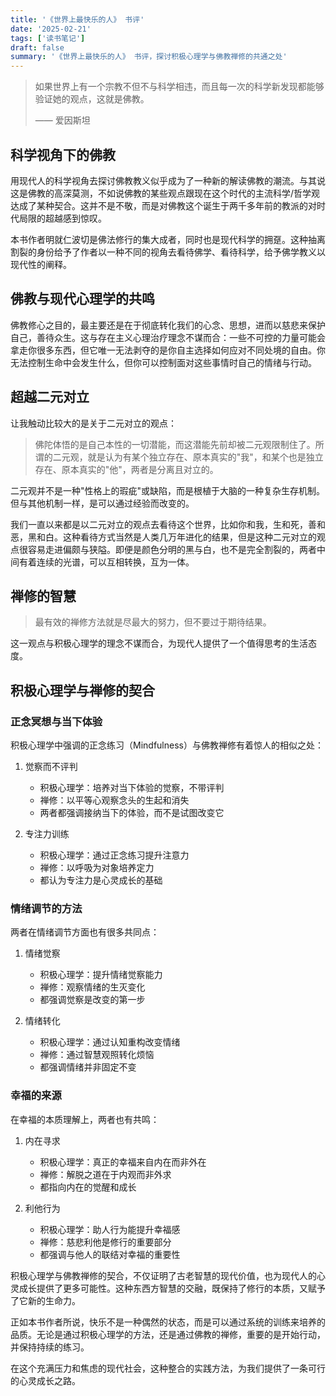 ```yaml
---
title: '《世界上最快乐的人》 书评'
date: '2025-02-21'
tags: ['读书笔记']
draft: false
summary: '《世界上最快乐的人》 书评，探讨积极心理学与佛教禅修的共通之处'
---
```


> 如果世界上有一个宗教不但不与科学相违，而且每一次的科学新发现都能够验证她的观点，这就是佛教。
> 
> —— 爱因斯坦

## 科学视角下的佛教

用现代人的科学视角去探讨佛教教义似乎成为了一种新的解读佛教的潮流。与其说这是佛教的高深莫测，不如说佛教的某些观点跟现在这个时代的主流科学/哲学观达成了某种契合。这并不是不敬，而是对佛教这个诞生于两千多年前的教派的对时代局限的超越感到惊叹。

本书作者明就仁波切是佛法修行的集大成者，同时也是现代科学的拥趸。这种抽离割裂的身份给予了作者以一种不同的视角去看待佛学、看待科学，给予佛学教义以现代性的阐释。

## 佛教与现代心理学的共鸣

佛教修心之目的，最主要还是在于彻底转化我们的心念、思想，进而以慈悲来保护自己，善待众生。这与存在主义心理治疗理念不谋而合：一些不可控的力量可能会拿走你很多东西，但它唯一无法剥夺的是你自主选择如何应对不同处境的自由。你无法控制生命中会发生什么，但你可以控制面对这些事情时自己的情绪与行动。

## 超越二元对立

让我触动比较大的是关于二元对立的观点：

> 佛陀体悟的是自己本性的一切潜能，而这潜能先前却被二元观限制住了。所谓的二元观，就是认为有某个独立存在、原本真实的"我"，和某个也是独立存在、原本真实的"他"，两者是分离且对立的。

二元观并不是一种"性格上的瑕疵"或缺陷，而是根植于大脑的一种复杂生存机制。但与其他机制一样，是可以通过经验而改变的。

我们一直以来都是以二元对立的观点去看待这个世界，比如你和我，生和死，善和恶，黑和白。这种看待方式当然是人类几万年进化的结果，但是这种二元对立的观点很容易走进偏颇与狭隘。即便是颜色分明的黑与白，也不是完全割裂的，两者中间有着连续的光谱，可以互相转换，互为一体。

## 禅修的智慧

> 最有效的禅修方法就是尽最大的努力，但不要过于期待结果。

这一观点与积极心理学的理念不谋而合，为现代人提供了一个值得思考的生活态度。

## 积极心理学与禅修的契合

### 正念冥想与当下体验

积极心理学中强调的正念练习（Mindfulness）与佛教禅修有着惊人的相似之处：

1. 觉察而不评判
   - 积极心理学：培养对当下体验的觉察，不带评判
   - 禅修：以平等心观察念头的生起和消失
   - 两者都强调接纳当下的体验，而不是试图改变它

2. 专注力训练
   - 积极心理学：通过正念练习提升注意力
   - 禅修：以呼吸为对象培养定力
   - 都认为专注力是心灵成长的基础

### 情绪调节的方法

两者在情绪调节方面也有很多共同点：

1. 情绪觉察
   - 积极心理学：提升情绪觉察能力
   - 禅修：观察情绪的生灭变化
   - 都强调觉察是改变的第一步

2. 情绪转化
   - 积极心理学：通过认知重构改变情绪
   - 禅修：通过智慧观照转化烦恼
   - 都强调情绪并非固定不变

### 幸福的来源

在幸福的本质理解上，两者也有共鸣：

1. 内在寻求
   - 积极心理学：真正的幸福来自内在而非外在
   - 禅修：解脱之道在于内观而非外求
   - 都指向内在的觉醒和成长

2. 利他行为
   - 积极心理学：助人行为能提升幸福感
   - 禅修：慈悲利他是修行的重要部分
   - 都强调与他人的联结对幸福的重要性


积极心理学与佛教禅修的契合，不仅证明了古老智慧的现代价值，也为现代人的心灵成长提供了更多可能性。这种东西方智慧的交融，既保持了修行的本质，又赋予了它新的生命力。

正如本书作者所说，快乐不是一种偶然的状态，而是可以通过系统的训练来培养的品质。无论是通过积极心理学的方法，还是通过佛教的禅修，重要的是开始行动，并保持持续的练习。

在这个充满压力和焦虑的现代社会，这种整合的实践方法，为我们提供了一条可行的心灵成长之路。





